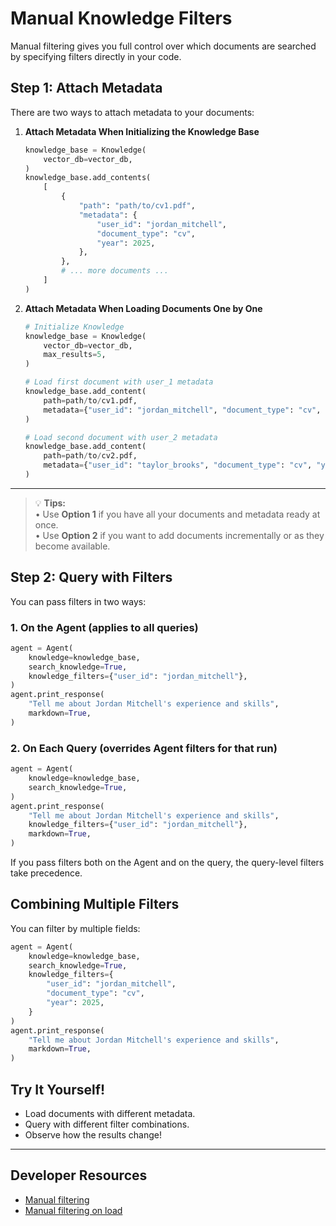 # Manual Knowledge Filters

Manual filtering gives you full control over which documents are searched by specifying filters directly in your code.

## Step 1: Attach Metadata

There are two ways to attach metadata to your documents:

1. **Attach Metadata When Initializing the Knowledge Base**

    ```python
    knowledge_base = Knowledge(
        vector_db=vector_db,
    )
    knowledge_base.add_contents(
        [
            {
                "path": "path/to/cv1.pdf",
                "metadata": {
                    "user_id": "jordan_mitchell",
                    "document_type": "cv",
                    "year": 2025,
                },
            },
            # ... more documents ...
        ]
    )
    ```

2. **Attach Metadata When Loading Documents One by One**

    ```python
    # Initialize Knowledge
    knowledge_base = Knowledge(
        vector_db=vector_db,
        max_results=5,
    )

    # Load first document with user_1 metadata
    knowledge_base.add_content(
        path=path/to/cv1.pdf,
        metadata={"user_id": "jordan_mitchell", "document_type": "cv", "year": 2025},
    )

    # Load second document with user_2 metadata
    knowledge_base.add_content(
        path=path/to/cv2.pdf,
        metadata={"user_id": "taylor_brooks", "document_type": "cv", "year": 2025},
    )
    ```

---

> 💡 **Tips:**  
> • Use **Option 1** if you have all your documents and metadata ready at once.  
> • Use **Option 2** if you want to add documents incrementally or as they become available.

## Step 2: Query with Filters

You can pass filters in two ways:

### 1. On the Agent (applies to all queries)

```python
agent = Agent(
    knowledge=knowledge_base,
    search_knowledge=True,
    knowledge_filters={"user_id": "jordan_mitchell"},
)
agent.print_response(
    "Tell me about Jordan Mitchell's experience and skills",
    markdown=True,
)
```

### 2. On Each Query (overrides Agent filters for that run)

```python
agent = Agent(
    knowledge=knowledge_base,
    search_knowledge=True,
)
agent.print_response(
    "Tell me about Jordan Mitchell's experience and skills",
    knowledge_filters={"user_id": "jordan_mitchell"},
    markdown=True,
)
```

<Note>If you pass filters both on the Agent and on the query, the query-level filters take precedence.</Note>

## Combining Multiple Filters

You can filter by multiple fields:

```python
agent = Agent(
    knowledge=knowledge_base,
    search_knowledge=True,
    knowledge_filters={
        "user_id": "jordan_mitchell",
        "document_type": "cv",
        "year": 2025,
    }
)
agent.print_response(
    "Tell me about Jordan Mitchell's experience and skills",
    markdown=True,
)
```

## Try It Yourself!

- Load documents with different metadata.
- Query with different filter combinations.
- Observe how the results change!

---

## Developer Resources
- [Manual filtering](https://github.com/agno-agi/agno/tree/main/cookbook/agent_concepts/knowledge/filters/pdf/filtering.py)
- [Manual filtering on load](https://github.com/agno-agi/agno/tree/main/cookbook/agent_concepts/knowledge/filters/pdf/filtering_on_load.py)
